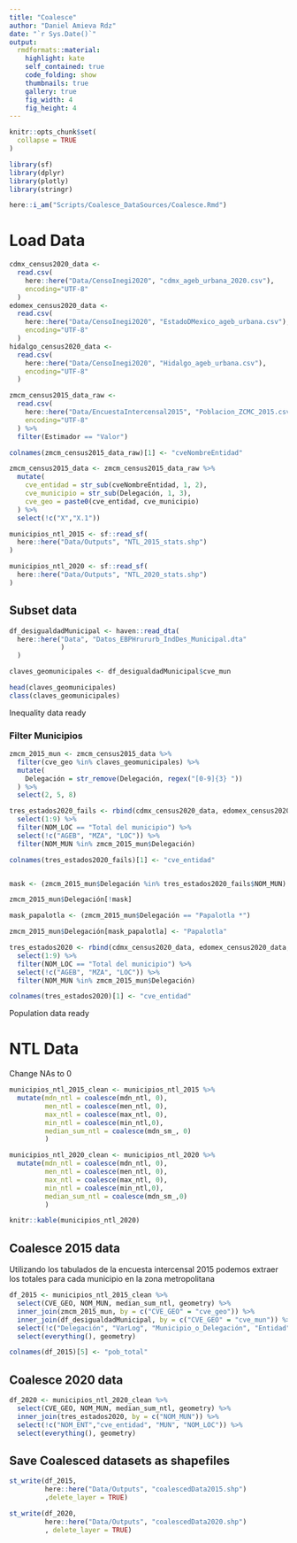 ```yaml
---
title: "Coalesce"
author: "Daniel Amieva Rdz"
date: "`r Sys.Date()`"
output:
  rmdformats::material:
    highlight: kate
    self_contained: true
    code_folding: show
    thumbnails: true
    gallery: true
    fig_width: 4
    fig_height: 4
---
```


```r
knitr::opts_chunk$set(
  collapse = TRUE
)

library(sf)
library(dplyr)
library(plotly)
library(stringr)

here::i_am("Scripts/Coalesce_DataSources/Coalesce.Rmd")
```

# Load Data

```r
cdmx_census2020_data <-
  read.csv(
    here::here("Data/CensoInegi2020", "cdmx_ageb_urbana_2020.csv"),
    encoding="UTF-8"
  )
edomex_census2020_data <-
  read.csv(
    here::here("Data/CensoInegi2020", "EstadoDMexico_ageb_urbana.csv"),
    encoding="UTF-8"
  )
hidalgo_census2020_data <-
  read.csv(
    here::here("Data/CensoInegi2020", "Hidalgo_ageb_urbana.csv"),
    encoding="UTF-8"
  )
```

```r
zmcm_census2015_data_raw <-
  read.csv(
    here::here("Data/EncuestaIntercensal2015", "Poblacion_ZCMC_2015.csv"),
    encoding="UTF-8"
  ) %>%
  filter(Estimador == "Valor") 

colnames(zmcm_census2015_data_raw)[1] <- "cveNombreEntidad"

zmcm_census2015_data <- zmcm_census2015_data_raw %>% 
  mutate(
    cve_entidad = str_sub(cveNombreEntidad, 1, 2),
    cve_municipio = str_sub(Delegación, 1, 3),
    cve_geo = paste0(cve_entidad, cve_municipio)
  ) %>%
  select(!c("X","X.1"))

```



```r

municipios_ntl_2015 <- sf::read_sf(
  here::here("Data/Outputs", "NTL_2015_stats.shp")
)

municipios_ntl_2020 <- sf::read_sf(
  here::here("Data/Outputs", "NTL_2020_stats.shp")
)
```

## Subset data


```r
df_desigualdadMunicipal <- haven::read_dta(
  here::here("Data", "Datos_EBPHrururb_IndDes_Municipal.dta"
             )
  )

claves_geomunicipales <- df_desigualdadMunicipal$cve_mun

head(claves_geomunicipales)
class(claves_geomunicipales)
```

Inequality data ready

### Filter Municipios

```r
zmcm_2015_mun <- zmcm_census2015_data %>%
  filter(cve_geo %in% claves_geomunicipales) %>%
  mutate(
    Delegación = str_remove(Delegación, regex("[0-9]{3} "))
  ) %>%
  select(2, 5, 8)
```


```r
tres_estados2020_fails <- rbind(cdmx_census2020_data, edomex_census2020_data, hidalgo_census2020_data) %>%
  select(1:9) %>%
  filter(NOM_LOC == "Total del municipio") %>% 
  select(!c("AGEB", "MZA", "LOC")) %>%
  filter(NOM_MUN %in% zmcm_2015_mun$Delegación)

colnames(tres_estados2020_fails)[1] <- "cve_entidad"


mask <- (zmcm_2015_mun$Delegación %in% tres_estados2020_fails$NOM_MUN)

zmcm_2015_mun$Delegación[!mask]

mask_papalotla <- (zmcm_2015_mun$Delegación == "Papalotla *")

zmcm_2015_mun$Delegación[mask_papalotla] <- "Papalotla"

tres_estados2020 <- rbind(cdmx_census2020_data, edomex_census2020_data, hidalgo_census2020_data) %>%
  select(1:9) %>%
  filter(NOM_LOC == "Total del municipio") %>% 
  select(!c("AGEB", "MZA", "LOC")) %>%
  filter(NOM_MUN %in% zmcm_2015_mun$Delegación)

colnames(tres_estados2020)[1] <- "cve_entidad"
```
Population data ready

# NTL Data

Change NAs to 0

```r
municipios_ntl_2015_clean <- municipios_ntl_2015 %>%
  mutate(mdn_ntl = coalesce(mdn_ntl, 0),
         men_ntl = coalesce(men_ntl, 0),
         max_ntl = coalesce(max_ntl, 0),
         min_ntl = coalesce(min_ntl,0),
         median_sum_ntl = coalesce(mdn_sm_, 0)
         )

municipios_ntl_2020_clean <- municipios_ntl_2020 %>%
  mutate(mdn_ntl = coalesce(mdn_ntl, 0),
         men_ntl = coalesce(men_ntl, 0),
         max_ntl = coalesce(max_ntl, 0),
         min_ntl = coalesce(min_ntl,0),
         median_sum_ntl = coalesce(mdn_sm_,0)
         )

knitr::kable(municipios_ntl_2020)
```

## Coalesce 2015 data

Utilizando los tabulados de la encuesta intercensal 2015 podemos extraer los totales para cada municipio en la zona metropolitana

```r
df_2015 <- municipios_ntl_2015_clean %>%
  select(CVE_GEO, NOM_MUN, median_sum_ntl, geometry) %>%
  inner_join(zmcm_2015_mun, by = c("CVE_GEO" = "cve_geo")) %>%
  inner_join(df_desigualdadMunicipal, by = c("CVE_GEO" = "cve_mun")) %>% 
  select(!c("Delegación", "VarLog", "Municipio_o_Delegación", "Entidad")) %>% 
  select(everything(), geometry)

colnames(df_2015)[5] <- "pob_total"
```

## Coalesce 2020 data

```r
df_2020 <- municipios_ntl_2020_clean %>%
  select(CVE_GEO, NOM_MUN, median_sum_ntl, geometry) %>%
  inner_join(tres_estados2020, by = c("NOM_MUN")) %>%
  select(!c("NOM_ENT","cve_entidad", "MUN", "NOM_LOC")) %>% 
  select(everything(), geometry)
```

## Save Coalesced datasets as shapefiles

```r
st_write(df_2015,
         here::here("Data/Outputs", "coalescedData2015.shp")
         ,delete_layer = TRUE)

st_write(df_2020,
         here::here("Data/Outputs", "coalescedData2020.shp")
         , delete_layer = TRUE)
```

